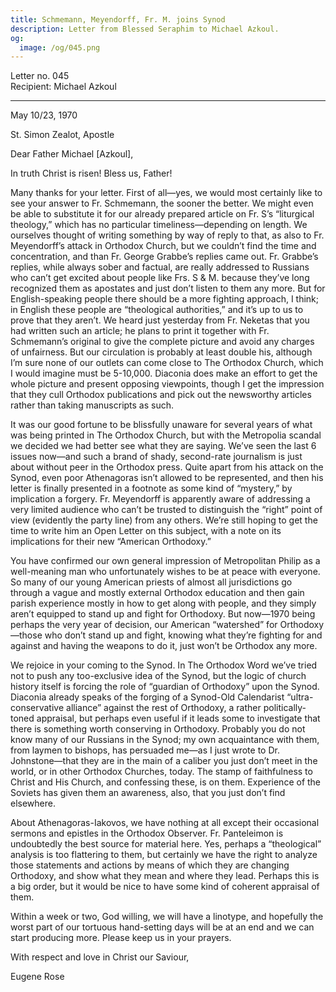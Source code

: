 ```yaml
---
title: Schmemann, Meyendorff, Fr. M. joins Synod
description: Letter from Blessed Seraphim to Michael Azkoul.
og:
  image: /og/045.png
---
```


<div style={{textAlign:'right', fontFamily:'monospace'}}>Letter no. 045</div>
<div style={{textAlign:'left', fontFamily:'monospace'}}>Recipient: Michael Azkoul</div>

---

May 10/23, 1970

St. Simon Zealot, Apostle

Dear Father Michael [Azkoul],

In truth Christ is risen! Bless us, Father!

Many thanks for your letter. First of all—yes, we would most certainly like to see your answer to Fr. Schmemann, the sooner the better. We might even be able to substitute it for our already prepared article on Fr. S’s “liturgical theology,” which has no particular timeliness—depending on length. We ourselves thought of writing something by way of reply to that, as also to Fr. Meyendorff’s attack in Orthodox Church, but we couldn’t find the time and concentration, and than Fr. George Grabbe’s replies came out. Fr. Grabbe’s replies, while always sober and factual, are really addressed to Russians who can’t get excited about people like Frs. S & M. because they’ve long recognized them as apostates and just don’t listen to them any more. But for English-speaking people there should be a more fighting approach, I think; in English these people are “theological authorities,” and it’s up to us to prove that they aren’t. We heard just yesterday from Fr. Neketas that you had written such an article; he plans to print it together with Fr. Schmemann’s original to give the complete picture and avoid any charges of unfairness. But our circulation is probably at least double his, although I’m sure none of our outlets can come close to The Orthodox Church, which I would imagine must be 5-10,000. Diaconia does make an effort to get the whole picture and present opposing viewpoints, though I get the impression that they cull Orthodox publications and pick out the newsworthy articles rather than taking manuscripts as such.

It was our good fortune to be blissfully unaware for several years of what was being printed in The Orthodox Church, but with the Metropolia scandal we decided we had better see what they are saying. We’ve seen the last 6 issues now—and such a brand of shady, second-rate journalism is just about without peer in the Orthodox press. Quite apart from his attack on the Synod, even poor Athenagoras isn’t allowed to be represented, and then his letter is finally presented in a footnote as some kind of “mystery,” by implication a forgery. Fr. Meyendorff is apparently aware of addressing a very limited audience who can’t be trusted to distinguish the “right” point of view (evidently the party line) from any others. We’re still hoping to get the time to write him an Open Letter on this subject, with a note on its implications for their new “American Orthodoxy.”

You have confirmed our own general impression of Metropolitan Philip as a well-meaning man who unfortunately wishes to be at peace with everyone. So many of our young American priests of almost all jurisdictions go through a vague and mostly external Orthodox education and then gain parish experience mostly in how to get along with people, and they simply aren’t equipped to stand up and fight for Orthodoxy. But now—1970 being perhaps the very year of decision, our American “watershed” for Orthodoxy—those who don’t stand up and fight, knowing what they’re fighting for and against and having the weapons to do it, just won’t be Orthodox any more.

We rejoice in your coming to the Synod. In The Orthodox Word we’ve tried not to push any too-exclusive idea of the Synod, but the logic of church history itself is forcing the role of “guardian of Orthodoxy” upon the Synod. Diaconia already speaks of the forging of a Synod-Old Calendarist “ultra-conservative alliance” against the rest of Orthodoxy, a rather politically-toned appraisal, but perhaps even useful if it leads some to investigate that there is something worth conserving in Orthodoxy. Probably you do not know many of our Russians in the Synod; my own acquaintance with them, from laymen to bishops, has persuaded me—as I just wrote to Dr. Johnstone—that they are in the main of a caliber you just don’t meet in the world, or in other Orthodox Churches, today. The stamp of faithfulness to Christ and His Church, and confessing these, is on them. Experience of the Soviets has given them an awareness, also, that you just don’t find elsewhere.

About Athenagoras-Iakovos, we have nothing at all except their occasional sermons and epistles in the Orthodox Observer. Fr. Panteleimon is undoubtedly the best source for material here. Yes, perhaps a “theological” analysis is too flattering to them, but certainly we have the right to analyze those statements and actions by means of which they are changing Orthodoxy, and show what they mean and where they lead. Perhaps this is a big order, but it would be nice to have some kind of coherent appraisal of them.

Within a week or two, God willing, we will have a linotype, and hopefully the worst part of our tortuous hand-setting days will be at an end and we can start producing more. Please keep us in your prayers.

With respect and love in Christ our Saviour,

Eugene Rose